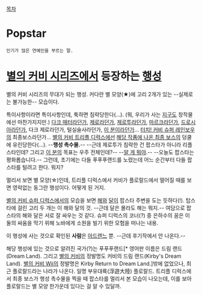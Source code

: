 [[목차]]
= Popstar =
 인기가 많은 연예인을 부르는 말.
= [[별의 커비 시리즈]]에서 등장하는 [[행성]] =
별의 커비 시리즈의 무대가 되는 행성. 커다란 별 모양(★)에 고리 2개가 있는 --실제로는 불가능한-- 모습이다.

특이사항이라면 특이사항인데, 툭하면 침략당한다(…). (뭐, 우리가 사는 [[지구]]도 창작물에선 마찬가지지만.) [[다크 매터]]라던가, [[제로(별의 커비)|제로]]라던가, [[제로투]]라던가, [[마르크]]라던가, [[드로시아]]라던가, 다크 제로라던가, 털실술사라던가, [[마버로아|이 분]]이라던가… [[터치! 커비 슈퍼 레인보우]]의 최종보스라던가… [[별의 커비 트리플 디럭스]]에선 [[퀸 세크토니아|해당 작품에 나온 최종 보스]]의 덩쿨에 유린당한다(…). --'''행성 촉수물.'''-- --근데 제로투가 침략한 건 팝스타가 아니라 리플스타인데? 그리고 [[마버로아|이 분]]의 목표는 우주 전체인데?-- --[[알 게 뭐야]].-- --오늘도 팝스타는 평화롭습니다.--
그런데, 초기에는 다들 푸푸푸랜드를 노렸는데 어느 순간부터 다들 팝스타를 털려고 한다. 뭐지?

멀리서 보면 별 모양(☆)인데, 트리플 디럭스에서 커비가 플로랄드에서 떨어질 때를 보면 영락없는 동그란 행성이다. 어떻게 된 거지.

[[별의 커비 슈퍼 디럭스]]에서의 모습을 보면 [[해]]와 [[달]]이 팝스타 주변을 도는 듯하다(!). 탑스타에 걸린 고리 두 개는 이 해와 달의 것. --근데 달은 몰라도 해는 뭐지.-- 여담으로 팝스타의 해와 달은 서로 잘 싸우는 것 같다. 슈퍼 디럭스의 코너(?) 중 은하수의 꿈은 이 둘의 싸움을 막기 위해 노바에게 소원을 빌기 위한 모험을 떠나는 내용.

이 행성에 사는 것으로 확인된 '''사람'''은 [[아드렌느]] 뿐. --근데 후기작에서 안 나온다.--

해당 행성에 있는 것으로 알려진 국가(?)는 푸푸푸랜드[* 영어판 이름은 드림 랜드(Dream Land). 그리고 [[별의 커비]]의 정발명도 커비의 드림 랜드(Kirby's Dream Land). [[별의 커비 Wii]]의 정발명은 Kirby Return to Dream Land.]밖에 없었으나, 최근 플로랄드라는 나라가 나온다. 일명 부유대륙(浮遊大陸) 플로랄드. 트리플 디럭스에서 최종 보스가 행성 촉수물을 찍을 때 팝스타를 멀리서 본 모습이 나오는데, 이를 보아 플로랄드는 별 모양 한가운데 있다는 걸 알 수 있달까.
